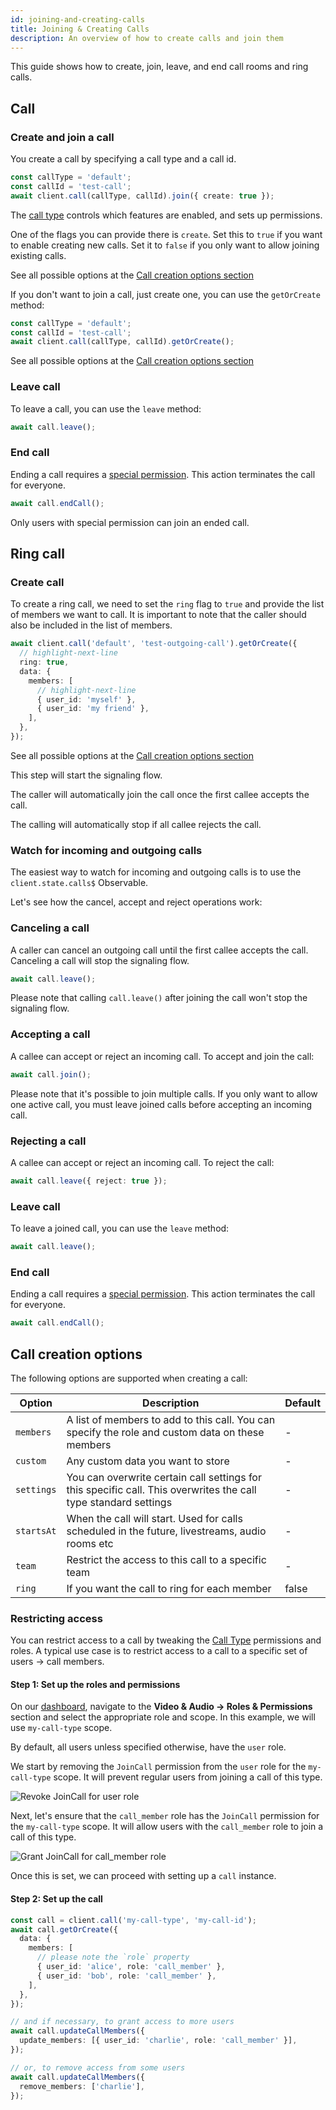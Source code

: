 ```yaml
---
id: joining-and-creating-calls
title: Joining & Creating Calls
description: An overview of how to create calls and join them
---
```


This guide shows how to create, join, leave, and end call rooms and ring calls.

## Call

### Create and join a call

You create a call by specifying a call type and a call id.

```ts
const callType = 'default';
const callId = 'test-call';
await client.call(callType, callId).join({ create: true });
```

The [call type](../../guides/configuring-call-types) controls which features are enabled, and sets up permissions.

One of the flags you can provide there is `create`. Set this to `true` if you want to enable creating new calls. Set it to `false` if you only want to allow joining existing calls.

See all possible options at the [Call creation options section](#call-creation-options)

If you don't want to join a call, just create one, you can use the `getOrCreate` method:

```typescript
const callType = 'default';
const callId = 'test-call';
await client.call(callType, callId).getOrCreate();
```

See all possible options at the [Call creation options section](#call-creation-options)

### Leave call

To leave a call, you can use the `leave` method:

```typescript
await call.leave();
```

### End call

Ending a call requires a [special permission](../../guides/permissions-and-moderation). This action terminates the call for everyone.

```typescript
await call.endCall();
```

Only users with special permission can join an ended call.

## Ring call

### Create call

To create a ring call, we need to set the `ring` flag to `true` and provide the list of members we want to call.
It is important to note that the caller should also be included in the list of members.

```typescript
await client.call('default', 'test-outgoing-call').getOrCreate({
  // highlight-next-line
  ring: true,
  data: {
    members: [
      // highlight-next-line
      { user_id: 'myself' },
      { user_id: 'my friend' },
    ],
  },
});
```

See all possible options at the [Call creation options section](#call-creation-options)

This step will start the signaling flow.

The caller will automatically join the call once the first callee accepts the call.

The calling will automatically stop if all callee rejects the call.

### Watch for incoming and outgoing calls

The easiest way to watch for incoming and outgoing calls is to use the `client.state.calls$` Observable.

Let's see how the cancel, accept and reject operations work:

### Canceling a call

A caller can cancel an outgoing call until the first callee accepts the call. Canceling a call will stop the signaling flow.

```typescript
await call.leave();
```

Please note that calling `call.leave()` after joining the call won't stop the signaling flow.

### Accepting a call

A callee can accept or reject an incoming call. To accept and join the call:

```typescript
await call.join();
```

Please note that it's possible to join multiple calls. If you only want to allow one active call, you must leave joined calls before accepting an incoming call.

### Rejecting a call

A callee can accept or reject an incoming call. To reject the call:

```typescript
await call.leave({ reject: true });
```

### Leave call

To leave a joined call, you can use the `leave` method:

```typescript
await call.leave();
```

### End call

Ending a call requires a [special permission](../../guides/permissions-and-moderation). This action terminates the call for everyone.

```typescript
await call.endCall();
```

## Call creation options

The following options are supported when creating a call:

| Option     | Description                                                                                                     | Default |
| ---------- | --------------------------------------------------------------------------------------------------------------- | ------- |
| `members`  | A list of members to add to this call. You can specify the role and custom data on these members                | -       |
| `custom`   | Any custom data you want to store                                                                               | -       |
| `settings` | You can overwrite certain call settings for this specific call. This overwrites the call type standard settings | -       |
| `startsAt` | When the call will start. Used for calls scheduled in the future, livestreams, audio rooms etc                  | -       |
| `team`     | Restrict the access to this call to a specific team                                                             | -       |
| `ring`     | If you want the call to ring for each member                                                                    | false   |

### Restricting access

You can restrict access to a call by tweaking the [Call Type](../../guides/configuring-call-types/) permissions and roles.
A typical use case is to restrict access to a call to a specific set of users -> call members.

#### Step 1: Set up the roles and permissions

On our [dashboard](https://dashboard.getstream.io/), navigate to the **Video & Audio -> Roles & Permissions** section and select the appropriate role and scope.
In this example, we will use `my-call-type` scope.

By default, all users unless specified otherwise, have the `user` role.

We start by removing the `JoinCall` permission from the `user` role for the `my-call-type` scope.
It will prevent regular users from joining a call of this type.

![Revoke JoinCall for user role](../assets/02-guides/02-joining-creating-calls/user-revoke-joincall.png)

Next, let's ensure that the `call_member` role has the `JoinCall` permission for the `my-call-type` scope.
It will allow users with the `call_member` role to join a call of this type.

![Grant JoinCall for call_member role](../assets/02-guides/02-joining-creating-calls/call_member-grant-joincall.png)

Once this is set, we can proceed with setting up a `call` instance.

#### Step 2: Set up the call

```typescript
const call = client.call('my-call-type', 'my-call-id');
await call.getOrCreate({
  data: {
    members: [
      // please note the `role` property
      { user_id: 'alice', role: 'call_member' },
      { user_id: 'bob', role: 'call_member' },
    ],
  },
});

// and if necessary, to grant access to more users
await call.updateCallMembers({
  update_members: [{ user_id: 'charlie', role: 'call_member' }],
});

// or, to remove access from some users
await call.updateCallMembers({
  remove_members: ['charlie'],
});
```
